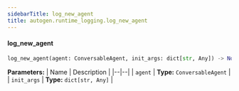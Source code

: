 ```yaml
---
sidebarTitle: log_new_agent
title: autogen.runtime_logging.log_new_agent
---
```


<code class="doc-symbol doc-symbol-heading doc-symbol-function"></code>
#### log_new_agent

```python
log_new_agent(agent: ConversableAgent, init_args: dict[str, Any]) -> None
```

    

<b>Parameters:</b>
| Name | Description |
|--|--|
| `agent` | **Type:** `ConversableAgent` |
| `init_args` | **Type:** `dict[str, Any]` |

<br />
